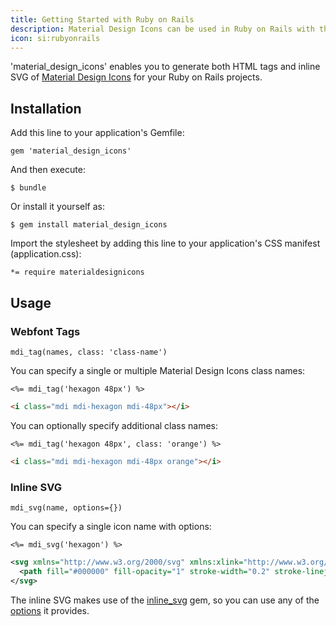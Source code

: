 ```yaml
---
title: Getting Started with Ruby on Rails
description: Material Design Icons can be used in Ruby on Rails with the use of a gem.
icon: si:rubyonrails
---
```


'material_design_icons' enables you to generate both HTML tags and inline SVG of [Material Design Icons](/library/mdi) for your Ruby on Rails projects.

## Installation

Add this line to your application's Gemfile:

```
gem 'material_design_icons'
```

And then execute:

```
$ bundle
```

Or install it yourself as:

```
$ gem install material_design_icons
```

Import the stylesheet by adding this line to your application's CSS manifest (application.css):

```
*= require materialdesignicons
```

## Usage

### Webfont Tags

```
mdi_tag(names, class: 'class-name')
```

You can specify a single or multiple Material Design Icons class names:

```erb
<%= mdi_tag('hexagon 48px') %>
```

```html
<i class="mdi mdi-hexagon mdi-48px"></i>
```

You can optionally specify additional class names:

```erb
<%= mdi_tag('hexagon 48px', class: 'orange') %>
```

```html
<i class="mdi mdi-hexagon mdi-48px orange"></i>
```

### Inline SVG

```
mdi_svg(name, options={})
```

You can specify a single icon name with options:

```erb
<%= mdi_svg('hexagon') %>
```

```xml
<svg xmlns="http://www.w3.org/2000/svg" xmlns:xlink="http://www.w3.org/1999/xlink" version="1.1" baseProfile="full" width="24" height="24" viewBox="0 0 24 24" enable-background="new 0 0 24 24" xml:space="preserve">
  <path fill="#000000" fill-opacity="1" stroke-width="0.2" stroke-linejoin="round" d="M 16,3L 8,3L 3,8L 3,16L 8,21L 16,21L 21,16L 21,8"></path>
</svg>
```

The inline SVG makes use of the [inline_svg](https://github.com/jamesmartin/inline_svg) gem, so you can use any of the [options](https://github.com/jamesmartin/inline_svg#options) it provides.
